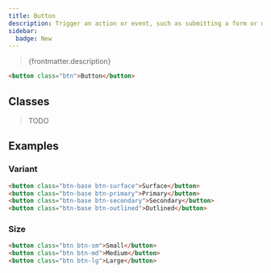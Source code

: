 ```yaml
---
title: Button
description: Trigger an action or event, such as submitting a form or displaying a dialog.
sidebar:
  badge: New
---
```



> {frontmatter.description}

<Tabs syncKey="framework">
  <TabItem label="html">
  
```html live
<button class="btn">Button</button>
```

  </TabItem>
</Tabs>

## Classes

> TODO

## Examples

### Variant

```html live
<button class="btn-base btn-surface">Surface</button>
<button class="btn-base btn-primary">Primary</button>
<button class="btn-base btn-secondary">Secondary</button>
<button class="btn-base btn-outlined">Outlined</button>
```

### Size

```html live
<button class="btn btn-sm">Small</button>
<button class="btn btn-md">Medium</button>
<button class="btn btn-lg">Large</button>
```
